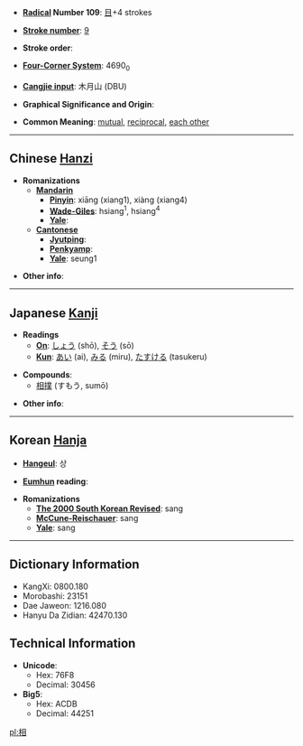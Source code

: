 * '''[[Wiktionary:Chinese radical index| Radical]] Number 109''': [[Wiktionary:Chinese radical index 目|目]]+4 strokes

* '''[[Wiktionary:Chinese total strokes index|Stroke number]]''': [[Wiktionary:Chinese total strokes index 9|9]]

* '''Stroke order''': 

* '''[[Wiktionary:Chinese four corner index|Four-Corner System]]''': 4690<sub>0</sub>

* '''[[Wiktionary:Chinese Cangjie index|Cangjie input]]''': 木月山 (DBU)

* '''Graphical Significance and Origin''': 

* '''Common Meaning''': [[mutual]], [[reciprocal]], [[each other]]

----

== Chinese [[Hanzi]] ==

* '''Romanizations'''
** '''[[Mandarin]]'''
*** '''[[Pinyin]]''': xiāng (xiang1), xiàng (xiang4)
*** '''[[Wade-Giles]]''': hsiang<sup>1</sup>, hsiang<sup>4</sup>
*** '''[[Yale]]''': 
** '''[[Cantonese]]'''
*** '''[[Jyutping]]''':
*** '''[[Penkyamp]]''': 
*** '''[[Yale]]''': seung1

* '''Other info''': 

----

== Japanese [[Kanji]] ==

* '''Readings'''
** '''[[On]]''': [[しょう]] (shō), [[そう]] (sō)
** '''[[Kun]]''': [[あい]] (ai), [[みる]] (miru), [[たすける]] (tasukeru)

* '''Compounds''':
**[[相撲]] (すもう, sumō)

* '''Other info''':  

----

== Korean [[Hanja]] ==

* '''[[Hangeul]]''': 상

* '''[[Eumhun]] reading''': 

* '''Romanizations'''
** '''[[The 2000 South Korean Revised Romanization|The 2000 South Korean Revised]]''': sang
** '''[[McCune-Reischauer]]''': sang
** '''[[Yale]]''': sang

----

== Dictionary Information ==

* KangXi: 0800.180
* Morobashi: 23151
* Dae Jaweon: 1216.080
* Hanyu Da Zidian: 42470.130

== Technical Information ==

* '''Unicode''':
** Hex: 76F8
** Decimal: 30456
* '''Big5''':
** Hex: ACDB
** Decimal: 44251

[[pl:相]]